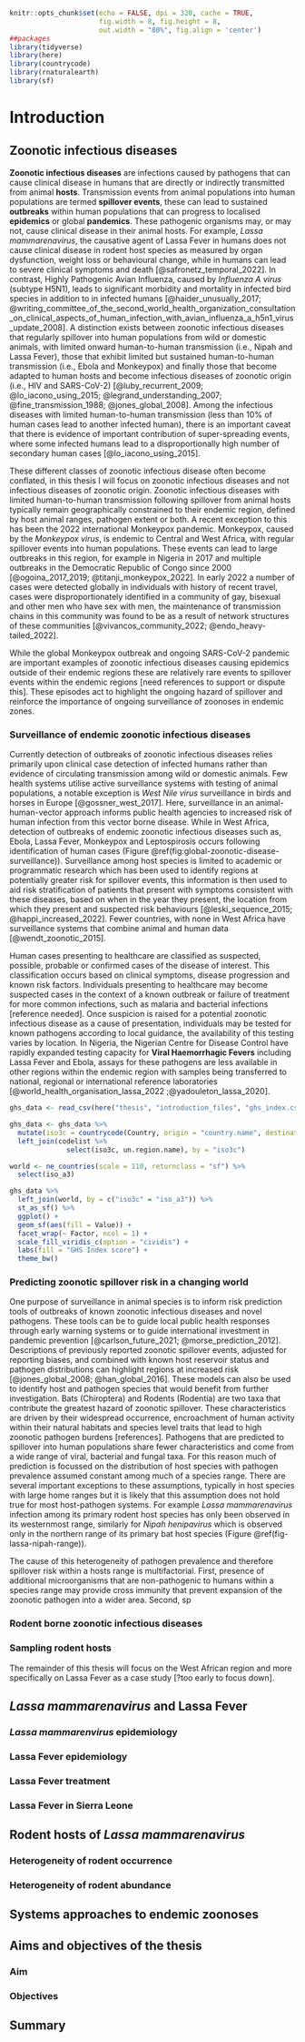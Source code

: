 ```r
knitr::opts_chunk$set(echo = FALSE, dpi = 320, cache = TRUE,
                      fig.width = 8, fig.height = 8,
                      out.width = "80%", fig.align = 'center')
##packages
library(tidyverse)
library(here)
library(countrycode)
library(rnaturalearth)
library(sf)
```


# Introduction {#introduction}

## Zoonotic infectious diseases

**Zoonotic infectious diseases** are infections caused by pathogens that can cause clinical disease in humans that are directly or indirectly transmitted from animal **hosts**. Transmission events from animal populations into human populations are termed **spillover events**, these can lead to sustained **outbreaks** within human populations that can progress to localised **epidemics** or global **pandemics**. These pathogenic organisms may, or may not, cause clinical disease in their animal hosts. For example, *Lassa mammarenavirus*, the causative agent of Lassa Fever in humans does not cause clinical disease in rodent host species as measured by organ dysfunction, weight loss or behavioural change, while in humans can lead to severe clinical symptoms and death [@safronetz_temporal_2022]. In contrast, Highly Pathogenic Avian Influenza, caused by *Influenza A virus* (subtype H5N1), leads to significant morbidity and mortality in infected bird species in addition to in infected humans [@haider_unusually_2017; @writing_committee_of_the_second_world_health_organization_consultation_on_clinical_aspects_of_human_infection_with_avian_influenza_a_h5n1_virus_update_2008]. A distinction exists between zoonotic infectious diseases that regularly spillover into human populations from wild or domestic animals, with limited onward human-to-human transmission (i.e., Nipah and Lassa Fever), those that exhibit limited but sustained human-to-human transmission (i.e., Ebola and Monkeypox) and finally those that become adapted to human hosts and become infectious diseases of zoonotic origin (i.e., HIV and SARS-CoV-2) [@luby_recurrent_2009; @lo_iacono_using_2015; @legrand_understanding_2007; @fine_transmission_1988; @jones_global_2008]. Among the infectious diseases with limited human-to-human transmission (less than 10% of human cases lead to another infected human), there is an important caveat that there is evidence of important contribution of super-spreading events, where some infected humans lead to a disproportionally high number of secondary human cases [@lo_iacono_using_2015].

These different classes of zoonotic infectious disease often become conflated, in this thesis I will focus on zoonotic infectious diseases and not infectious diseases of zoonotic origin. Zoonotic infectious diseases with limited human-to-human transmission following spillover from animal hosts typically remain geographically constrained to their endemic region, defined by host animal ranges, pathogen extent or both. A recent exception to this has been the 2022 international Monkeypox pandemic. Monkeypox, caused by the *Monkeypox virus*, is endemic to Central and West Africa, with regular spillover events into human populations. These events can lead to large outbreaks in this region, for example in Nigeria in 2017 and multiple outbreaks in the Democratic Republic of Congo since 2000 [@ogoina_2017_2019; @titanji_monkeypox_2022]. In early 2022 a number of cases were detected globally in individuals with history of recent travel, cases were disproportionately identified in a community of gay, bisexual and other men who have sex with men, the maintenance of transmission chains in this community was found to be as a result of network structures of these communities [@vivancos_community_2022; @endo_heavy-tailed_2022]. 

While the global Monkeypox outbreak and ongoing SARS-CoV-2 pandemic are important examples of zoonotic infectious diseases causing epidemics outside of their endemic regions these are relatively rare events to spillover events within the endemic regions [need references to support or dispute this]. These episodes act to highlight the ongoing hazard of spillover and reinforce the importance of ongoing surveillance of zoonoses in endemic zones.

### Surveillance of endemic zoonotic infectious diseases

Currently detection of outbreaks of zoonotic infectious diseases relies primarily upon clinical case detection of infected humans rather than evidence of circulating transmission among wild or domestic animals. Few health systems utilise active surveillance systems with testing of animal populations, a notable exception is *West Nile virus* surveillance in birds and horses in Europe [@gossner_west_2017]. Here, surveillance in an animal-human-vector approach informs public health agencies to increased risk of human infection from this vector borne disease. While in West Africa, detection of outbreaks of endemic zoonotic infectious diseases such as, Ebola, Lassa Fever, Monkeypox and Leptospirosis occurs following identification of human cases (Figure \@ref(fig:global-zoonotic-disease-surveillance)). Surveillance among host species is limited to academic or programmatic research which has been used to identify regions at potentially greater risk for spillover events, this information is then used to aid risk stratification of patients that present with symptoms consistent with these diseases, based on when in the year they present, the location from which they present and suspected risk behaviours [@leski_sequence_2015; @happi_increased_2022]. Fewer countries, with none in West Africa have surveillance systems that combine animal and human data [@wendt_zoonotic_2015].

Human cases presenting to healthcare are classified as suspected, possible, probable or confirmed cases of the disease of interest. This classification occurs based on clinical symptoms, disease progression and known risk factors. Individuals presenting to healthcare may become suspected cases in the context of a known outbreak or failure of treatment for more common infections, such as malaria and bacterial infections [reference needed]. Once suspicion is raised for a potential zoonotic infectious disease as a cause of presentation, individuals may be tested for known pathogens according to local guidance, the availability of this testing varies by location. In Nigeria, the Nigerian Centre for Disease Control have rapidly expanded testing capacity for **Viral Haemorrhagic Fevers** including Lassa Fever and Ebola, assays for these pathogens are less available in other regions within the endemic region with samples being transferred to national, regional or international reference laboratories [@world_health_organisation_lassa_2022 ;@yadouleton_lassa_2020]. 

```r
ghs_data <- read_csv(here("thesis", "introduction_files", "ghs_index.csv"), show_col_types = FALSE)

ghs_data <- ghs_data %>%
  mutate(iso3c = countrycode(Country, origin = "country.name", destination = "iso3c")) %>%
  left_join(codelist %>%
              select(iso3c, un.region.name), by = "iso3c")

world <- ne_countries(scale = 110, returnclass = "sf") %>%
  select(iso_a3)

ghs_data %>%
  left_join(world, by = c("iso3c" = "iso_a3")) %>%
  st_as_sf() %>%
  ggplot() +
  geom_sf(aes(fill = Value)) +
  facet_wrap(~ Factor, ncol = 1) +
  scale_fill_viridis_c(option = "cividis") +
  labs(fill = "GHS Index score") +
  theme_bw()
```

### Predicting zoonotic spillover risk in a changing world

One purpose of surveillance in animal species is to inform risk prediction tools of outbreaks of known zoonotic infectious diseases and novel pathogens. These tools can be to guide local public health responses through early warning systems or to guide international investment in pandemic prevention [@carlson_future_2021; @morse_prediction_2012]. Descriptions of previously reported zoonotic spillover events, adjusted for reporting biases, and combined with known host reservoir status and pathogen distributions can highlight regions at increased risk [@jones_global_2008; @han_global_2016]. These models can also be used to identify host and pathogen species that would benefit from further investigation. Bats (Chiroptera) and Rodents (Rodentia) are two taxa that contribute the greatest hazard of zoonotic spillover. These characteristics are driven by their widespread occurrence, encroachment of human activity within their natural habitats and species level traits that lead to high zoonotic pathogen burdens [references]. Pathogens that are predicted to spillover into human populations share fewer characteristics and come from a wide range of viral, bacterial and fungal taxa. For this reason much of prediction is focussed on the distribution of host species with pathogen prevalence assumed constant among much of a species range. There are several important exceptions to these assumptions, typically in host species with large home ranges but it is likely that this assumption does not hold true for most host-pathogen systems. For example *Lassa mammarenavirus* infection among its primary rodent host species has only been observed in its westernmost range, similarly for *Nipah henipavirus* which is observed only in the northern range of its primary bat host species (Figure \@ref(fig-lassa-nipah-range)).

The cause of this heterogeneity of pathogen prevalence and therefore spillover risk within a hosts range is multifactorial. First, presence of additional microorganisms that are non-pathogenic to humans within a species range may provide cross immunity that prevent expansion of the zoonotic pathogen into a wider area. Second, sp 

### Rodent borne zoonotic infectious diseases

### Sampling rodent hosts

The remainder of this thesis will focus on the West African region and more specifically on Lassa Fever as a case study [?too early to focus down].

## *Lassa mammarenavirus* and Lassa Fever

### *Lassa mammarenvirus* epidemiology

### Lassa Fever epidemiology

### Lassa Fever treatment

### Lassa Fever in Sierra Leone

## Rodent hosts of *Lassa mammarenavirus*

### Heterogeneity of rodent occurrence

### Heterogeneity of rodent abundance

## Systems approaches to endemic zoonoses

## Aims and objectives of the thesis 

### Aim 

### Objectives

## Summary

\newpage